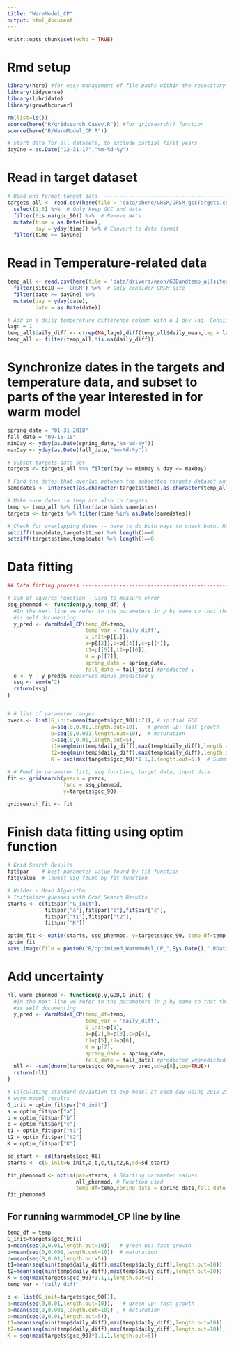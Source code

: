 ```yaml
---
title: "WarmModel_CP"
output: html_document
---
```


```r
knitr::opts_chunk$set(echo = TRUE)
```

# Rmd setup
```r
library(here) #for easy management of file paths within the repository
library(tidyverse)
library(lubridate)
library(growthcurver)

rm(list=ls())
source(here("R/gridsearch_Casey.R")) #for gridsearch() function
source(here("R/WarmModel_CP.R"))

# Start data for all datasets, to exclude partial first years
dayOne = as.Date("12-31-17","%m-%d-%y")
```

# Read in target dataset
```r

# Read and format target data  -------------------------------------------------
targets_all <- read.csv(here(file = 'data/pheno/GRSM/GRSM_gccTargets.csv')) %>% 
  select(1,3) %>%  # Only keep GCC and date
  filter(!is.na(gcc_90)) %>%  # Remove NA's
  mutate(time = as.Date(time),
         day = yday(time)) %>% # Convert to date format
  filter(time >= dayOne) 

```

# Read in Temperature-related data
```r
temp_all <- read.csv(here(file = 'data/drivers/neon/GDDandtemp_allsites.csv')) %>%
  filter(siteID == 'GRSM') %>%  # Only consider GRSM site
  filter(date >= dayOne) %>% 
  mutate(day = yday(date),
         date = as.Date(date))

# Add in a daily temperature difference column with a 1 day lag. Consider changing the lag?
lagn = 1
temp_all$daily_diff <- c(rep(NA,lagn),diff(temp_all$daily_mean,lag = lagn))
temp_all <- filter(temp_all,!is.na(daily_diff))
```

# Synchronize dates in the targets and temperature data, and subset to parts of the year interested in for warm model
```r

spring_date = "01-31-2018"
fall_date = "09-15-18"
minDay <- yday(as.Date(spring_date,"%m-%d-%y"))
maxDay <- yday(as.Date(fall_date,"%m-%d-%y"))

# Subset targets data set
targets <- targets_all %>% filter(day >= minDay & day <= maxDay) 

# Find the dates that overlap between the subsetted targets dataset and the temp dataset
samedates <- intersect(as.character(targets$time),as.character(temp_all$date)) %>% as.Date()

# Make sure dates in temp are also in targets
temp <- temp_all %>% filter(date %in% samedates)
targets <- targets %>% filter(time %in% as.Date(samedates))

# Check for overlapping dates -- have to do both ways to check both. Result 
setdiff(temp$date,targets$time) %>% length()==0
setdiff(targets$time,temp$date) %>% length()==0
```

# Data fitting
```r

## Data fitting process --------------------------------------------------------

# Sum of Squares Function - used to measure error
ssq_phenmod <- function(p,y,temp_df) {
  #In the next line we refer to the parameters in p by name so that the code
  #is self documenting
  y_pred <- WarmModel_CP(temp_df=temp,
                         temp_var = 'daily_diff',
                         G_init=p[[1]],
                         a=p[[2]],b=p[[3]],c=p[[4]],
                         t1=p[[5]],t2=p[[6]],
                         K = p[[7]],
                         spring_date = spring_date,
                         fall_date = fall_date) #predicted y
  e <- y - y_pred$G #observed minus predicted y
  ssq <- sum(e^2)
  return(ssq)
}


# # list of parameter ranges
pvecs <- list(G_init=mean(targets$gcc_90[1:7]), # initial GCC
              a=seq(0,0.01,length.out=10),   # green-up: fast growth
              b=seq(0,0.001,length.out=10),  # maturation
              c=seq(0,0.01,length.out=5),
              t1=seq(min(temp$daily_diff),max(temp$daily_diff),length.out=10),   # Spring transition
              t2=seq(min(temp$daily_diff),max(temp$daily_diff),length.out=10),
              K = seq(max(targets$gcc_90)*1.1,1,length.out=5))  # Summer transition

# # Feed in parameter list, ssq function, target data, input data
fit <- gridsearch(pvecs = pvecs, 
                  func = ssq_phenmod,
                  y=targets$gcc_90)

gridsearch_fit <- fit
```

# Finish data fitting using optim function
```r

# Grid Search Results
fit$par    # best parameter value found by fit function
fit$value  # lowest SSQ found by fit function

# Nelder - Mead Algorithm
# Initialize guesses with Grid Search Results
starts <- c(fit$par["G_init"],
            fit$par["a"],fit$par["b"],fit$par["c"],
            fit$par["t1"],fit$par["t2"],
            fit$par["K"])

optim_fit <- optim(starts, ssq_phenmod, y=targets$gcc_90, temp_df=temp, spring_date, fall_date)
optim_fit
save.image(file = paste0("R/optimized_WarmModel_CP_",Sys.Date(),".RData"),list=c(gridsearch_fit,optim_fit)) # Save data frame 
```

# Add uncertainty
```r
nll_warm_phenmod <- function(p,y,GDD,G_init) {
  #In the next line we refer to the parameters in p by name so that the code
  #is self documenting
  y_pred <- WarmModel_CP(temp_df=temp,
                         temp_var = 'daily_diff',
                         G_init=p[1],
                         a=p[2],b=p[3],c=p[4],
                         t1=p[5],t2=p[6],
                         K = p[7],
                         spring_date = spring_date,
                         fall_date = fall_date) #predicted y#predicted gcc
  nll <- -sum(dnorm(targets$gcc_90,mean=y_pred,sd=p[8],log=TRUE))
  return(nll)
}

# Calculating standard deviation to exp model at each day using 2018-2019 data
# warm model results
G_init = optim_fit$par["G_init"]
a = optim_fit$par["a"]
b = optim_fit$par["b"]
c = optim_fit$par["c"]
t1 = optim_fit$par["t1"]
t2 = optim_fit$par["t2"]
K = optim_fit$par["K"]

sd_start <- sd(targets$gcc_90)
starts <- c(G_init=G_init,a,b,c,t1,t2,K,sd=sd_start)

fit_phenomod <- optim(par=starts, # Starting parameter values
                      nll_phenmod, # Function used
                      temp_df=temp,spring_date = spring_date,fall_date = fall_date) # Other inputs
fit_phenomod
```

## For running warmmodel_CP line by line
```r

temp_df = temp
G_init=targets$gcc_90[1]
a=mean(seq(0,0.01,length.out=10))   # green-up: fast growth
b=mean(seq(0,0.001,length.out=10))  # maturation
c=mean(seq(0,0.01,length.out=5))
t1=mean(seq(min(temp$daily_diff),max(temp$daily_diff),length.out=10))   # Spring transition
t2=mean(seq(min(temp$daily_diff),max(temp$daily_diff),length.out=10))
K = seq(max(targets$gcc_90)*1.1,1,length.out=5)
temp_var = 'daily_diff'

p <- list(G_init=targets$gcc_90[1],
a=mean(seq(0,0.01,length.out=10)),   # green-up: fast growth
b=mean(seq(0,0.001,length.out=10)) , # maturation
c=mean(seq(0,0.01,length.out=5)),
t1=mean(seq(min(temp$daily_diff),max(temp$daily_diff),length.out=10)) ,  # Spring transition
t2=mean(seq(min(temp$daily_diff),max(temp$daily_diff),length.out=10)),
K = seq(max(targets$gcc_90)*1.1,1,length.out=5))
```

